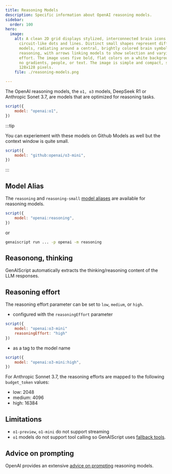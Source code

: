 ```yaml
---
title: Reasoning Models
description: Specific information about OpenAI reasoning models.
sidebar:
  order: 100
hero:
  image:
    alt: A clean 2D grid displays stylized, interconnected brain icons as colorful
      circuit-like dots and lines. Distinct small shapes represent different AI
      models, radiating around a central, brightly colored brain symbolizing
      reasoning, with arrows linking models to show selection and varying
      effort. The image uses five bold, flat colors on a white background, with
      no gradients, people, or text. The image is simple and compact, sized at
      128x128 pixels.
    file: ./reasoning-models.png

---
```


The OpenAI reasoning models, the `o1, o3` models, DeepSeek R1 or Anthropic Sonet 3.7, are models that are optimized for reasoning tasks.

```js
script({
    model: "openai:o1",
})
```

:::tip

You can experiement with these models on Github Models as well but the context window is quite small.

```js
script({
    model: "github:openai/o3-mini",
})
```

:::

## Model Alias

The `reasoning` and `reasoning-small` [model aliases](/genaiscript/reference/scripts/model-aliases) are available for reasoning models.

```js
script({
    model: "openai:reasoning",
})
```

or

```sh
genaiscript run ... -p openai -m reasoning
```

## Reasonong, thinking

GenAIScript automatically extracts the thinking/reasoning content of the LLM responses.

## Reasoning effort

The reasoning effort parameter can be set to `low`, `medium`, or `high`.

- configured with the `reasoningEffort` parameter

```js 'reasoningEffort: "high"'
script({
    model: "openai:o3-mini"
    reasoningEffort: "high"
})
```

- as a tag to the model name

```js 'openai:o3-mini:high'
script({
    model: "openai:o3-mini:high",
})
```

For Anthropic Sonnet 3.7, the reasoning efforts are mapped to the following `budget_token` values:

- low: 2048
- medium: 4096
- high: 16384

## Limitations

- `o1-preview`, `o1-mini` do not support streaming
- `o1` models do not support tool calling so GenAIScript uses [fallback tools](/genaiscript/reference/scripts/tools).

## Advice on prompting

OpenAI provides an extensive [advice on prompting](https://platform.openai.com/docs/guides/reasoning#advice-on-prompting)
reasoning models.
